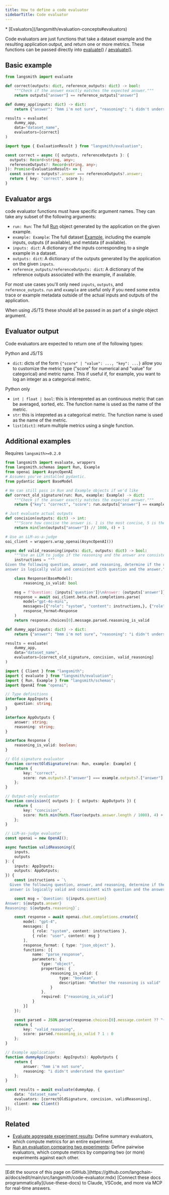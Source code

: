 ```yaml
---
title: How to define a code evaluator
sidebarTitle: Code evaluator
---
```


<Info>
* [Evaluators](/langsmith/evaluation-concepts#evaluators)
</Info>

Code evaluators are just functions that take a dataset example and the resulting application output, and return one or more metrics. These functions can be passed directly into [evaluate()](https://docs.smith.langchain.com/reference/python/evaluation/langsmith.evaluation._runner.evaluate) / [aevaluate()](https://docs.smith.langchain.com/reference/python/evaluation/langsmith.evaluation._arunner.aevaluate).

## Basic example

<CodeGroup>

```python Python
from langsmith import evaluate

def correct(outputs: dict, reference_outputs: dict) -> bool:
    """Check if the answer exactly matches the expected answer."""
    return outputs["answer"] == reference_outputs["answer"]

def dummy_app(inputs: dict) -> dict:
    return {"answer": "hmm i'm not sure", "reasoning": "i didn't understand the question"}

results = evaluate(
    dummy_app,
    data="dataset_name",
    evaluators=[correct]
)
```

```typescript TypeScript
import type { EvaluationResult } from "langsmith/evaluation";

const correct = async ({ outputs, referenceOutputs }: {
  outputs: Record<string, any>;
  referenceOutputs?: Record<string, any>;
}): Promise<EvaluationResult> => {
  const score = outputs?.answer === referenceOutputs?.answer;
  return { key: "correct", score };
}
```

</CodeGroup>

## Evaluator args

code evaluator functions must have specific argument names. They can take any subset of the following arguments:

* `run: Run`: The full [Run](/langsmith/run-data-format) object generated by the application on the given example.
* `example: Example`: The full dataset [Example](/langsmith/example-data-format), including the example inputs, outputs (if available), and metdata (if available).
* `inputs: dict`: A dictionary of the inputs corresponding to a single example in a dataset.
* `outputs: dict`: A dictionary of the outputs generated by the application on the given `inputs`.
* `reference_outputs/referenceOutputs: dict`: A dictionary of the reference outputs associated with the example, if available.

For most use cases you'll only need `inputs`, `outputs`, and `reference_outputs`. `run` and `example` are useful only if you need some extra trace or example metadata outside of the actual inputs and outputs of the application.

When using JS/TS these should all be passed in as part of a single object argument.

## Evaluator output

Code evaluators are expected to return one of the following types:

Python and JS/TS

* `dict`: dicts of the form `{"score" | "value": ..., "key": ...}` allow you to customize the metric type ("score" for numerical and "value" for categorical) and metric name. This if useful if, for example, you want to log an integer as a categorical metric.

Python only

* `int | float | bool`: this is interepreted as an continuous metric that can be averaged, sorted, etc. The function name is used as the name of the metric.
* `str`: this is intepreted as a categorical metric. The function name is used as the name of the metric.
* `list[dict]`: return multiple metrics using a single function.

## Additional examples

Requires `langsmith>=0.2.0`

<CodeGroup>

```python Python
from langsmith import evaluate, wrappers
from langsmith.schemas import Run, Example
from openai import AsyncOpenAI
# Assumes you've installed pydantic.
from pydantic import BaseModel

# We can still pass in Run and Example objects if we'd like
def correct_old_signature(run: Run, example: Example) -> dict:
    """Check if the answer exactly matches the expected answer."""
    return {"key": "correct", "score": run.outputs["answer"] == example.outputs["answer"]}

# Just evaluate actual outputs
def concision(outputs: dict) -> int:
    """Score how concise the answer is. 1 is the most concise, 5 is the least concise."""
    return min(len(outputs["answer"]) // 1000, 4) + 1

# Use an LLM-as-a-judge
oai_client = wrappers.wrap_openai(AsyncOpenAI())

async def valid_reasoning(inputs: dict, outputs: dict) -> bool:
    """Use an LLM to judge if the reasoning and the answer are consistent."""
    instructions = """
Given the following question, answer, and reasoning, determine if the reasoning for the
answer is logically valid and consistent with question and the answer."""

    class Response(BaseModel):
        reasoning_is_valid: bool

    msg = f"Question: {inputs['question']}\nAnswer: {outputs['answer']}\nReasoning: {outputs['reasoning']}"
    response = await oai_client.beta.chat.completions.parse(
        model="gpt-4o-mini",
        messages=[{"role": "system", "content": instructions,}, {"role": "user", "content": msg}],
        response_format=Response
    )
    return response.choices[0].message.parsed.reasoning_is_valid

def dummy_app(inputs: dict) -> dict:
    return {"answer": "hmm i'm not sure", "reasoning": "i didn't understand the question"}

results = evaluate(
    dummy_app,
    data="dataset_name",
    evaluators=[correct_old_signature, concision, valid_reasoning]
)
```

```typescript TypeScript
import { Client } from "langsmith";
import { evaluate } from "langsmith/evaluation";
import { Run, Example } from "langsmith/schemas";
import OpenAI from "openai";

// Type definitions
interface AppInputs {
    question: string;
}

interface AppOutputs {
    answer: string;
    reasoning: string;
}

interface Response {
    reasoning_is_valid: boolean;
}

// Old signature evaluator
function correctOldSignature(run: Run, example: Example) {
    return {
        key: "correct",
        score: run.outputs?.["answer"] === example.outputs?.["answer"],
    };
}

// Output-only evaluator
function concision({ outputs }: { outputs: AppOutputs }) {
    return {
        key: "concision",
        score: Math.min(Math.floor(outputs.answer.length / 1000), 4) + 1,
    };
}

// LLM-as-judge evaluator
const openai = new OpenAI();

async function validReasoning({
    inputs,
    outputs
}: {
    inputs: AppInputs;
    outputs: AppOutputs;
}) {
    const instructions = `\
  Given the following question, answer, and reasoning, determine if the reasoning for the \
  answer is logically valid and consistent with question and the answer.`;

    const msg = `Question: ${inputs.question}
Answer: ${outputs.answer}
Reasoning: ${outputs.reasoning}`;

    const response = await openai.chat.completions.create({
        model: "gpt-4",
        messages: [
            { role: "system", content: instructions },
            { role: "user", content: msg }
        ],
        response_format: { type: "json_object" },
        functions: [{
            name: "parse_response",
            parameters: {
                type: "object",
                properties: {
                    reasoning_is_valid: {
                        type: "boolean",
                        description: "Whether the reasoning is valid"
                    }
                },
                required: ["reasoning_is_valid"]
            }
        }]
    });

    const parsed = JSON.parse(response.choices[0].message.content ?? "{}") as Response;
    return {
        key: "valid_reasoning",
        score: parsed.reasoning_is_valid ? 1 : 0
    };
}

// Example application
function dummyApp(inputs: AppInputs): AppOutputs {
    return {
        answer: "hmm i'm not sure",
        reasoning: "i didn't understand the question"
    };
}

const results = await evaluate(dummyApp, {
    data: "dataset_name",
    evaluators: [correctOldSignature, concision, validReasoning],
    client: new Client()
});
```

</CodeGroup>

## Related

* [Evaluate aggregate experiment results](/langsmith/summary): Define summary evaluators, which compute metrics for an entire experiment.
* [Run an evaluation comparing two experiments](/langsmith/evaluate-pairwise): Define pairwise evaluators, which compute metrics by comparing two (or more) experiments against each other.

---

<Callout icon="pen-to-square" iconType="regular">
    [Edit the source of this page on GitHub.](https://github.com/langchain-ai/docs/edit/main/src/langsmith/code-evaluator.mdx)
</Callout>
<Tip icon="terminal" iconType="regular">
    [Connect these docs programmatically](/use-these-docs) to Claude, VSCode, and more via MCP for    real-time answers.
</Tip>
